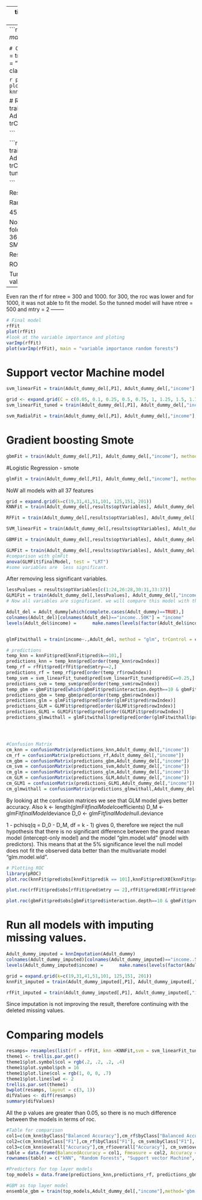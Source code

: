 --
title: "Untitled"
author: "vidhu"
date: "June 15, 2018"
output: html_document
---
```r

levels(Adult_dummy_del$income) =      make.names(levels(factor(Adult_dummy_del$income)))

```
# Control for smote modelling
```r
set.seed(400)
ctrl = trainControl(method = "cv", 
                     number = 5, 
                     sampling = "smote",
                     summaryFunction= twoClassSummary, 
                     classProbs=T,
                     savePredictions = T)
```
# kNN -smote
```r
grid = expand.grid(k=c(19,31,41,51,101, 125,151, 201))
knnFit = train(Adult_dummy_del[,P1], Adult_dummy_del[,"income"], method = "knn", use.all = T,trControl = ctrl, metric = "ROC", tuneGrid = grid)
```

```r
plot(knnFit)
varImp(knnFit)
plot(varImp(knnFit), main = "variable importance knn")
```

# Random Forest- smote
```r
rfFit = train(Adult_dummy_del[,P1], Adult_dummy_del[,"income"], method = "rf", trControl = ctrl, metric = "ROC", tuneLength = 5)

```

```r
grid = expand.grid(.mtry =2)
rfFit_tuned = train(Adult_dummy_del[,P1], Adult_dummy_del[,"income"], method = "rf", trControl = ctrl, metric = "ROC",ntree =100, tuneGrid = grid)

```

Result of above chunk

Random Forest 

45175 samples
   20 predictor
    2 classes: 'X0', 'X1' 

No pre-processing
Resampling: Cross-Validated (5 fold) 
Summary of sample sizes: 36140, 36140, 36140, 36140, 36140 
Addtional sampling using SMOTE

Resampling results:

  ROC        Sens       Spec    
  0.8819329  0.7902161  0.806107

Tuning parameter 'mtry' was held constant at a value of 2
--------
Even ran the rf for ntree = 300 and 1000. 
for 300, the roc was lower and for 1000, it was not able to fit the model. So the tunned model will have ntree = 500 and mtry = 2
--------
```r
# Final model 
rfFit
plot(rfFit)
#look at the variable importance and ploting
varImp(rfFit)
plot(varImp(rfFit), main = "variable importance random forests")

```
# Support vector Machine model
```r

svm_linearFit = train(Adult_dummy_del[,P1], Adult_dummy_del[,"income"], method = "svmLinear", trControl = ctrl, metric = "ROC", tuneLength = 20)

```


```r
grid <- expand.grid(C = c(0.05, 0.1, 0.25, 0.5, 0.75, 1, 1.25, 1.5, 1.75, 2,5))
svm_linearFit_tuned = train(Adult_dummy_del[,P1], Adult_dummy_del[,"income"], method = "svmLinear", trControl = ctrl, metric = "ROC", tuneGrid = grid)

```

```r

svm_RadialFit = train(Adult_dummy_del[,P1], Adult_dummy_del[,"income"], method = "svmRadial", trControl = ctrl, metric = "ROC", tuneLength = 10)

```



# Gradient boosting Smote

```r

gbmFit = train(Adult_dummy_del[,P1], Adult_dummy_del[,"income"], method = "gbm", trControl = ctrl, metric = "ROC", tuneLength = 10)

```

#Logistic Regression - smote
```r
glmFit = train(Adult_dummy_del[,P1], Adult_dummy_del[,"income"], method = "glm", trControl = ctrl, metric = "ROC", family="binomial")

```

NoW all models with all 37 features
```r
grid = expand.grid(k=c(19,31,41,51,101, 125,151, 201))
KNNFit = train(Adult_dummy_del[,results$optVariables], Adult_dummy_del[,"income"], method = "knn", use.all = T,trControl = ctrl, metric = "ROC", tuneGrid = grid)
```

```r
RFFit = train(Adult_dummy_del[,results$optVariables], Adult_dummy_del[,"income"], method = "rf", trControl = ctrl, metric = "ROC", tuneLength = 5)

```

```r

SVM_linearFit = train(Adult_dummy_del[,results$optVariables], Adult_dummy_del[,"income"], method = "svmLinear", trControl = ctrl, metric = "ROC", tuneLength = 20)

```


```r

GBMFit = train(Adult_dummy_del[,results$optVariables], Adult_dummy_del[,"income"], method = "gbm", trControl = ctrl, metric = "ROC", tuneLength = 10)

```


```r
GLMFit = train(Adult_dummy_del[,results$optVariables], Adult_dummy_del[,"income"], method = "glm", trControl = ctrl, metric = "ROC", family="binomial")
#comparison with glmFit
anova(GLMFit$finalModel, test = "LRT")
#some variables are  less significant.
```


After removing less significant variables.
```r
lessPvalues = results$optVariables[c(1:24,26:28,30:31,33:37)]
GLM1Fit = train(Adult_dummy_del[,lessPvalues], Adult_dummy_del[,"income"], method = "glm", trControl = ctrl, metric = "ROC", family="binomial")
# Now all variables are significant. we will compare this model with the glmFit.

```


```r

Adult_del = Adult_dummy[which(complete.cases(Adult_dummy)==TRUE),]
colnames(Adult_del)[colnames(Adult_del)=="income..50K"] = "income"
levels(Adult_del$income) =      make.names(levels(factor(Adult_del$income)))


glmFitwithall = train(income~.,Adult_del, method = "glm", trControl = ctrl, metric = "ROC", family="binomial")

```

```r
# predictions
temp_knn = knnFit$pred[knnFit$pred$k==101,]
predictions_knn = temp_knn$pred[order(temp_knn$rowIndex)]
temp_rf = rfFit$pred[rfFit$pred$mtry==2,]
predictions_rf = temp_rf$pred[order(temp_rf$rowIndex)]
temp_svm = svm_linearFit_tuned$pred[svm_linearFit_tuned$pred$C==0.25,]
predictions_svm = temp_svm$pred[order(temp_svm$rowIndex)]
temp_gbm = gbmFit$pred[which(gbmFit$pred$interaction.depth==10 & gbmFit$pred$n.trees==100 & gbmFit$pred$shrinkage==0.1& gbmFit$pred$n.minobsinnode == 10),]
predictions_gbm = temp_gbm$pred[order(temp_gbm$rowIndex)]
predictions_glm = glmFit$pred$pred[order(glmFit$pred$rowIndex)]
predictions_GLM = GLMFit$pred$pred[order(GLMFit$pred$rowIndex)]
predictions_GLM1 = GLM1Fit$pred$pred[order(GLM1Fit$pred$rowIndex)]
predictions_glmwithall = glmFitwithall$pred$pred[order(glmFitwithall$pred$rowIndex)]




#Confusion Matrix
cm_knn = confusionMatrix(predictions_knn,Adult_dummy_del[,"income"])
cm_rf = confusionMatrix(predictions_rf,Adult_dummy_del[,"income"])
cm_gbm = confusionMatrix(predictions_gbm,Adult_dummy_del[,"income"])
cm_svm = confusionMatrix(predictions_svm,Adult_dummy_del[,"income"])
cm_glm = confusionMatrix(predictions_glm,Adult_dummy_del[,"income"])
cm_GLM = confusionMatrix(predictions_GLM,Adult_dummy_del[,"income"])
cm_GLM1 = confusionMatrix(predictions_GLM1,Adult_dummy_del[,"income"])
cm_glmwithall = confusionMatrix(predictions_glmwithall,Adult_dummy_del[,"income"])
```
By looking at the confusion matrices we see that GLM model gives  better accuracy. 
Also
k <- length(glmFit$finalModel$coefficients)
D_M <- glmFit$finalModel$deviance
D_0 <- glmFit$finalModel$null.deviance

1 - pchisq(q = D_0 - D_M, df = k - 1)
gives 0, therefore we reject the null hypothesis that there is no significant difference between the grand mean model (intercept-only model) and the model "glm.model.wld" (model with predictors). This means that at the 5% significance level the null model does not fit the observed data better than the multivariate model "glm.model.wld".
```r
# Plotting ROC
library(pROC)
plot.roc(knnFit$pred$obs[knnFit$pred$k == 101],knnFit$pred$X0[knnFit$pred$k == 101], col = "blue")

plot.roc(rfFit$pred$obs[rfFit$pred$mtry == 2],rfFit$pred$X0[rfFit$pred$mtry == 2], add= T, col = "black")

plot.roc(gbmFit$pred$obs[gbmFit$pred$interaction.depth==10 & gbmFit$pred$n.trees==100 & gbmFit$pred$shrinkage==0.1& gbmFit$pred$n.minobsinnode == 10],gbmFit$pred$X0[gbmFit$pred$interaction.depth==10 & gbmFit$pred$n.trees==100 & gbmFit$pred$shrinkage==0.1& gbmFit$pred$n.minobsinnode == 10], add = T, col = "red")

```
# Run all models with imputing missing values.
```r
Adult_dummy_imputed = knnImputation(Adult_dummy)
colnames(Adult_dummy_imputed)[colnames(Adult_dummy_imputed)=="income..50K"] = "income"
levels(Adult_dummy_imputed$income) =      make.names(levels(factor(Adult_dummy_imputed$income)))
```

```r
grid = expand.grid(k=c(19,31,41,51,101, 125,151, 201))
knnFit_imputed = train(Adult_dummy_imputed[,P1], Adult_dummy_imputed[,"income"], method = "knn", use.all = T,trControl = ctrl, metric = "ROC", tuneGrid = grid)
```



```r
rfFit_imputed = train(Adult_dummy_imputed[,P1], Adult_dummy_imputed[,"income"], method = "rf", trControl = Ctrl, metric = "ROC", tuneLength = 10)

```
Since imputation is not improving the result, therefore continuing with the deleted missing values.




# Comparing models
```r
resamps= resamples(list(rf = rfFit, knn =KNNFit,svm = svm_linearFit_tuned, glm = glmFit, gbm = gbmFit))
theme1 <- trellis.par.get()
theme1$plot.symbol$col = rgb(.2, .2, .2, .4)
theme1$plot.symbol$pch = 16
theme1$plot.line$col = rgb(1, 0, 0, .7)
theme1$plot.line$lwd <- 2
trellis.par.set(theme1)
bwplot(resamps, layout = c(3, 1))
difValues <- diff(resamps)
summary(difValues)
```
All the p values are greater than 0.05, so there is no much difference between the models in terms of roc.
```r
#Table for comparison
col1=c(cm_knn$byClass["Balanced Accuracy"],cm_rf$byClass["Balanced Accuracy"], cm_svm$byClass["Balanced Accuracy"], cm_gbm$byClass["Balanced Accuracy"], cm_glm$byClass["Balanced Accuracy"])
col2=c(cm_knn$byClass["F1"],cm_rf$byClass["F1"], cm_svm$byClass["F1"], cm_gbm$byClass["F1"], cm_glm$byClass["F1"])
col3=c(cm_knn$overall["Accuracy"],cm_rf$overall["Accuracy"], cm_svm$overall["Accuracy"], cm_gbm$overall["Accuracy"], cm_glm$overall["Accuracy"])
table = data.frame(BalancedAccuracy = col1, Fmeasure = col2, Accuracy = col3)
rownames(table) = c("kNN", "Random Forests", "Support vector Machine", "Gradient Boost", "Regression")
```

```r
#Predictors for top layer models 
top_models = data.frame(predictions_knn,predictions_rf, predictions_gbm, predictions_glm) 

#GBM as top layer model 
ensemble_gbm = train(top_models,Adult_dummy_del[,"income"],method='gbm',trControl= ctrl,tuneLength=3)
```